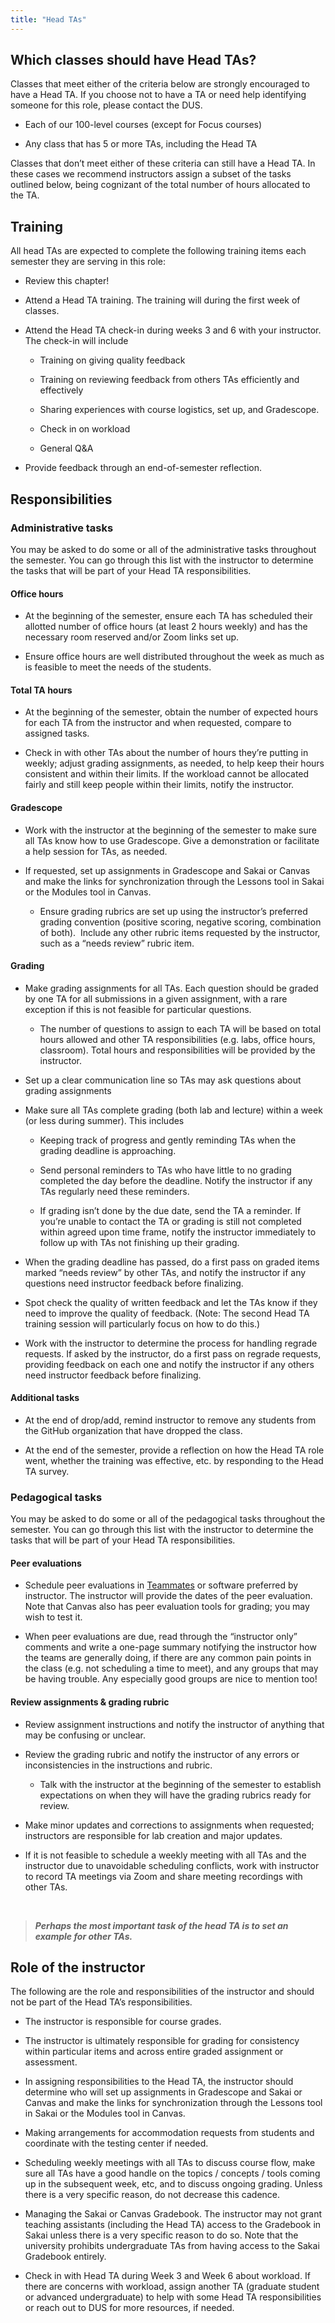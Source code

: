 ```yaml
---
title: "Head TAs"
---
```


## Which classes should have Head TAs?

Classes that meet either of the criteria below are strongly encouraged to have a Head TA. If you choose not to have a TA or need help identifying someone for this role, please contact the DUS.

-   Each of our 100-level courses (except for Focus courses)

-   Any class that has 5 or more TAs, including the Head TA

Classes that don't meet either of these criteria can still have a Head TA. In these cases we recommend instructors assign a subset of the tasks outlined below, being cognizant of the total number of hours allocated to the TA.

## Training

All head TAs are expected to complete the following training items each semester they are serving in this role:

-   Review this chapter!

-   Attend a Head TA training. The training will during the first week of classes.

-   Attend the Head TA check-in during weeks 3 and 6 with your instructor. The check-in will include

    -   Training on giving quality feedback

    -   Training on reviewing feedback from others TAs efficiently and effectively

    -   Sharing experiences with course logistics, set up, and Gradescope.

    -   Check in on workload

    -   General Q&A

-   Provide feedback through an end-of-semester reflection.

## Responsibilities

### Administrative tasks

You may be asked to do some or all of the administrative tasks throughout the semester. You can go through this list with the instructor to determine the tasks that will be part of your Head TA responsibilities.

#### Office hours

-   At the beginning of the semester, ensure each TA has scheduled their allotted number of office hours (at least 2 hours weekly) and has the necessary room reserved and/or Zoom links set up.

-   Ensure office hours are well distributed throughout the week as much as is feasible to meet the needs of the students.

#### Total TA hours

-   At the beginning of the semester, obtain the number of expected hours for each TA from the instructor and when requested, compare to assigned tasks.

-   Check in with other TAs about the number of hours they're putting in weekly; adjust grading assignments, as needed, to help keep their hours consistent and within their limits. If the workload cannot be allocated fairly and still keep people within their limits, notify the instructor.

#### Gradescope

-   Work with the instructor at the beginning of the semester to make sure all TAs know how to use Gradescope. Give a demonstration or facilitate a help session for TAs, as needed. 

-   If requested, set up assignments in Gradescope and Sakai or Canvas and make the links for synchronization through the Lessons tool in Sakai or the Modules tool in Canvas.

    -   Ensure grading rubrics are set up using the instructor's preferred grading convention (positive scoring, negative scoring, combination of both).  Include any other rubric items requested by the instructor, such as a "needs review" rubric item.

#### Grading

-   Make grading assignments for all TAs. Each question should be graded by one TA for all submissions in a given assignment, with a rare exception if this is not feasible for particular questions.

    -   The number of questions to assign to each TA will be based on total hours allowed and other TA responsibilities (e.g. labs, office hours, classroom). Total hours and responsibilities will be provided by the instructor. 

-   Set up a clear communication line so TAs may ask questions about grading assignments

-   Make sure all TAs complete grading (both lab and lecture) within a week (or less during summer). This includes

    -   Keeping track of progress and gently reminding TAs when the grading deadline is approaching.

    -   Send personal reminders to TAs who have little to no grading completed the day before the deadline. Notify the instructor if any TAs regularly need these reminders.

    -   If grading isn't done by the due date, send the TA a reminder. If you're unable to contact the TA or grading is still not completed within agreed upon time frame, notify the instructor immediately to follow up with TAs not finishing up their grading.

-   When the grading deadline has passed, do a first pass on graded items marked "needs review" by other TAs, and notify the instructor if any questions need instructor feedback before finalizing.

-   Spot check the quality of written feedback and let the TAs know if they need to improve the quality of feedback. (Note: The second Head TA training session will particularly focus on how to do this.)

-   Work with the instructor to determine the process for handling regrade requests. If asked by the instructor, do a first pass on regrade requests, providing feedback on each one and notify the instructor if any others need instructor feedback before finalizing.

#### Additional tasks

-   At the end of drop/add, remind instructor to remove any students from the GitHub organization that have dropped the class. 

-   At the end of the semester, provide a reflection on how the Head TA role went, whether the training was effective, etc. by responding to the Head TA survey.

### Pedagogical tasks

You may be asked to do some or all of the pedagogical tasks throughout the semester. You can go through this list with the instructor to determine the tasks that will be part of your Head TA responsibilities.

#### Peer evaluations

-   Schedule peer evaluations in [Teammates](https://teammatesv4.appspot.com/) or software preferred by instructor. The instructor will provide the dates of the peer evaluation. Note that Canvas also has peer evaluation tools for grading; you may wish to test it. 

-   When peer evaluations are due, read through the "instructor only" comments and write a one-page summary notifying the instructor how the teams are generally doing, if there are any common pain points in the class (e.g. not scheduling a time to meet), and any groups that may be having trouble. Any especially good groups are nice to mention too!

#### Review assignments & grading rubric

-   Review assignment instructions and notify the instructor of anything that may be confusing or unclear. 

-   Review the grading rubric and notify the instructor of any errors or inconsistencies in the instructions and rubric.

    -   Talk with the instructor at the beginning of the semester to establish expectations on when they will have the grading rubrics ready for review. 

-   Make minor updates and corrections to assignments when requested; instructors are responsible for lab creation and major updates.

-   If it is not feasible to schedule a weekly meeting with all TAs and the instructor due to unavoidable scheduling conflicts, work with instructor to record TA meetings via Zoom and share meeting recordings with other TAs.

<br>

> ***Perhaps the most important task of the head TA is to set an example for other TAs.*** 

## Role of the instructor

The following are the role and responsibilities of the instructor and should not be part of the Head TA's responsibilities.

-   The instructor is responsible for course grades.

-   The instructor is ultimately responsible for grading for consistency within particular items and across entire graded assignment or assessment.

-   In assigning responsibilities to the Head TA, the instructor should determine who will set up assignments in Gradescope and Sakai or Canvas and make the links for synchronization through the Lessons tool in Sakai or the Modules tool in Canvas.

-   Making arrangements for accommodation requests from students and coordinate with the testing center if needed.

-   Scheduling weekly meetings with all TAs to discuss course flow, make sure all TAs have a good handle on the topics / concepts / tools coming up in the subsequent week, etc, and to discuss ongoing grading. Unless there is a very specific reason, do not decrease this cadence.

-   Managing the Sakai or Canvas Gradebook. The instructor may not grant teaching assistants (including the Head TA) access to the Gradebook in Sakai unless there is a very specific reason to do so. Note that the university prohibits undergraduate TAs from having access to the Sakai Gradebook entirely. 

-   Check in with Head TA during Week 3 and Week 6 about workload. If there are concerns with workload, assign another TA (graduate student or advanced undergraduate) to help with some Head TA responsibilities or reach out to DUS for more resources, if needed.
